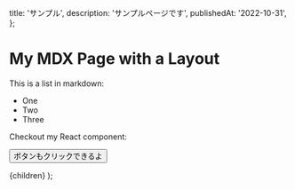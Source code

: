 
  title: 'サンプル',
  description: 'サンプルページです',
  publishedAt: '2022-10-31',
};

# My MDX Page with a Layout

This is a list in markdown:

- One
- Two
- Three

Checkout my React component:

<Button>ボタンもクリックできるよ</Button>

  <ArticleLayout meta={meta}>{children}</ArticleLayout>
);
